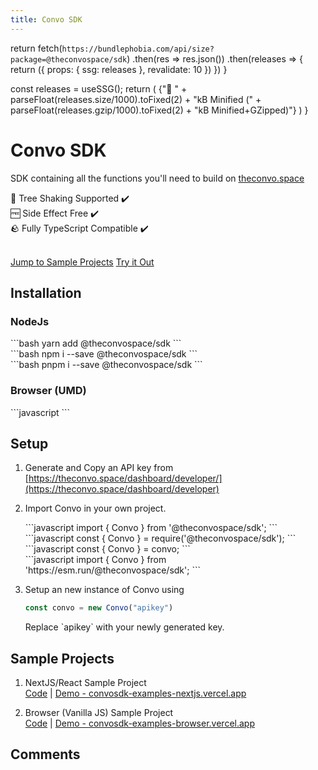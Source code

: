 ---
title: Convo SDK
---

  return fetch(`https://bundlephobia.com/api/size?package=@theconvospace/sdk`)
    .then(res => res.json())
    .then(releases => {
        return ({ props: { ssg: releases }, revalidate: 10 })
    })
}

  const releases = useSSG();
  return (<Markdown>
  {"🤏 " + parseFloat(releases.size/1000).toFixed(2) + "kB Minified (" + parseFloat(releases.gzip/1000).toFixed(2) + "kB Minified+GZipped)"}
  </Markdown>)
}


# Convo SDK

SDK containing all the functions you'll need to build on [theconvo.space](theconvo.space)

🌲 Tree Shaking Supported ✔️<br/>
🆓 Side Effect Free ✔️<br/>
🪨 Fully TypeScript Compatible ✔️<br/>
<BundleRender/> <br/>

[Jump to Sample Projects](#sample-projects)
[Try it Out](https://npm.runkit.com/@theconvospace/sdk)

## Installation

### NodeJs
<Tabs>
<div label="Yarn">
```bash
yarn add @theconvospace/sdk
```
</div>
<div label="NPM">
```bash
npm i --save @theconvospace/sdk
```
</div>
<div label="PNPM">
```bash
pnpm i --save @theconvospace/sdk
```
</div>
</Tabs>

### Browser (UMD)

<CodeBox>
```javascript
<script src="https://cdn.jsdelivr.net/npm/@theconvospace/sdk@latest/dist/bundle.min.js"></script>
```
</CodeBox>

## Setup

1. Generate and Copy an API key from [https://theconvo.space/dashboard/developer/](https://theconvo.space/dashboard/developer)
2. Import Convo in your own project.

    <Tabs>
    <div label="ESM">
    <CodeBox>
    ```javascript
    import { Convo } from '@theconvospace/sdk';
    ```
    </CodeBox>
    </div>
    <div label="CJS">
    <CodeBox>
    ```javascript
    const { Convo } = require('@theconvospace/sdk');
    ```
    </CodeBox>
    </div>
    <div label="UMD">
    <CodeBox>
    ```javascript
    const { Convo } = convo;
    ```
    </CodeBox>
    </div>
    <div label="ESM.run">
    <CodeBox>
    ```javascript
    import { Convo } from 'https://esm.run/@theconvospace/sdk';
    ```
    </CodeBox>
    </div>
    </Tabs>

3. Setup an new instance of Convo using
    <CodeBox>
    ```javascript
    const convo = new Convo("apikey")
    ```
    </CodeBox>
    Replace `apikey` with your newly generated key.


## Sample Projects

1. NextJS/React Sample Project<br/>
    [Code](https://github.com/anudit/convosdk/tree/main/examples/nextjs) | [Demo - convosdk-examples-nextjs.vercel.app](https://convosdk-examples-nextjs.vercel.app)

2. Browser (Vanilla JS) Sample Project<br/>
    [Code](https://github.com/anudit/convosdk/tree/main/examples/browser) | [Demo - convosdk-examples-browser.vercel.app](https://convosdk-examples-browser.vercel.app)

## Comments
<CommentBox threadId="convo-sdk"/>

